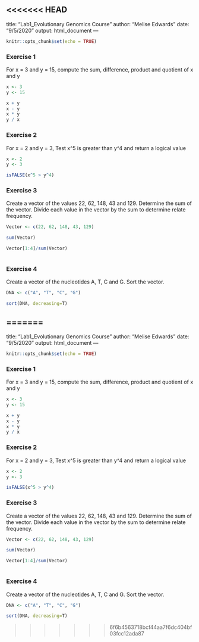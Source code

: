<<<<<<< HEAD
---
title: "Lab1_Evolutionary Genomics Course"
author: "Melise Edwards"
date: "9/5/2020"
output: html_document
---

```r
knitr::opts_chunk$set(echo = TRUE)
```

### Exercise 1

For x = 3 and y = 15, compute the sum, difference, product and quotient of x and y


```r
x <- 3
y <- 15

x + y
x - y
x * y
y / x

```

### Exercise 2

For x = 2 and y = 3, Test x^5 is greater than y^4 and return a logical value

```r
x <- 2
y <- 3

isFALSE(x^5 > y^4)
```

### Exercise 3

Create a vector of the values 22, 62, 148, 43 and 129. Determine the sum of the vector. Divide each value in the vector by the sum to determine relate frequency.

```r
Vector <- c(22, 62, 148, 43, 129)

sum(Vector)

Vector[1:4]/sum(Vector)



```

### Exercise 4

Create a vector of the nucleotides A, T, C and G. Sort the vector.

```r

DNA <- c("A", "T", "C", "G")

sort(DNA, decreasing=T)

```

=======
---
title: "Lab1_Evolutionary Genomics Course"
author: "Melise Edwards"
date: "9/5/2020"
output: html_document
---

```r
knitr::opts_chunk$set(echo = TRUE)
```

### Exercise 1

For x = 3 and y = 15, compute the sum, difference, product and quotient of x and y


```r
x <- 3
y <- 15

x + y
x - y
x * y
y / x

```

### Exercise 2

For x = 2 and y = 3, Test x^5 is greater than y^4 and return a logical value

```r
x <- 2
y <- 3

isFALSE(x^5 > y^4)
```

### Exercise 3

Create a vector of the values 22, 62, 148, 43 and 129. Determine the sum of the vector. Divide each value in the vector by the sum to determine relate frequency.

```r
Vector <- c(22, 62, 148, 43, 129)

sum(Vector)

Vector[1:4]/sum(Vector)



```

### Exercise 4

Create a vector of the nucleotides A, T, C and G. Sort the vector.

```r

DNA <- c("A", "T", "C", "G")

sort(DNA, decreasing=T)

```

>>>>>>> 6f6b4563718bcf44aa7f6dc404bf03fcc12ada87
